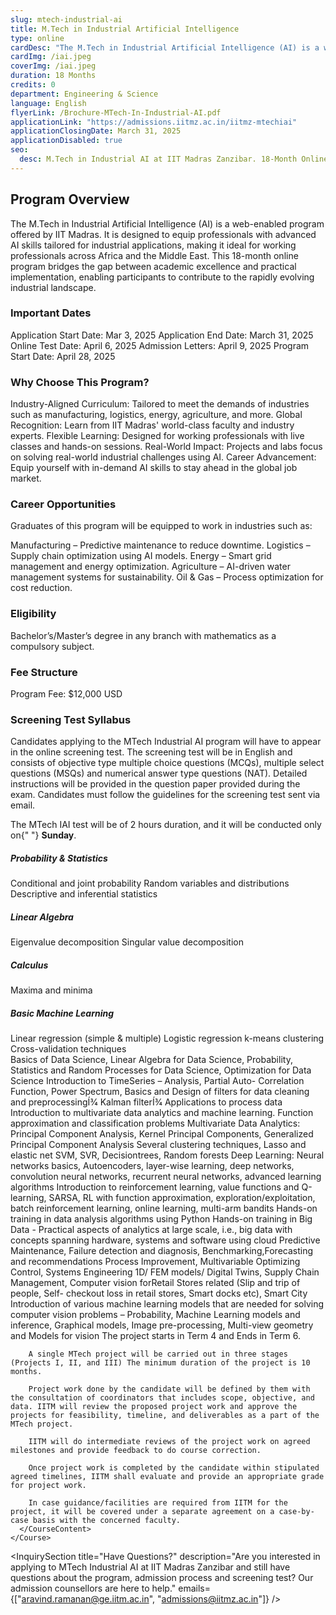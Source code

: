 ```yaml
---
slug: mtech-industrial-ai
title: M.Tech in Industrial Artificial Intelligence
type: online
cardDesc: "The M.Tech in Industrial Artificial Intelligence (AI) is a web-enabled program offered by IIT Madras. It is designed to equip professionals with advanced AI skills tailored for industrial applications. This 18-month online program bridges the gap between academic excellence and practical implementation, enabling participants to contribute to the rapidly evolving industrial landscape."
cardImg: /iai.jpeg
coverImg: /iai.jpeg
duration: 18 Months
credits: 0
department: Engineering & Science
language: English
flyerLink: /Brochure-MTech-In-Industrial-AI.pdf
applicationLink: "https://admissions.iitmz.ac.in/iitmz-mtechiai"
applicationClosingDate: March 31, 2025
applicationDisabled: true
seo:
  desc: M.Tech in Industrial AI at IIT Madras Zanzibar. 18-Month Online Program. Industry-Aligned Curriculum. Flexible Learning. Real-World Impact. Apply Now.
---
```


<Section>
  <h2>Program Overview</h2>
  <p>
    The M.Tech in Industrial Artificial Intelligence (AI) is a web-enabled program offered by IIT Madras. It is designed to equip professionals with advanced AI skills tailored for industrial applications, making it ideal for working professionals across Africa and the Middle East. This 18-month online program bridges the gap between academic excellence and practical implementation, enabling participants to contribute to the rapidly evolving industrial landscape.
  </p>
</Section>

<Section>
  <h3>Important Dates</h3>
  <List>
    <ListItem>
      <MdOutlineDateRange/>
      Application Start Date: Mar 3, 2025
    </ListItem>
    <ListItem>
      <MdOutlineDateRange/>
      Application End Date: March 31, 2025
    </ListItem>
    <ListItem>
      <MdOutlineDateRange/>
      Online Test Date: April 6, 2025
    </ListItem>
    <ListItem>
      <MdOutlineDateRange/>
      Admission Letters: April 9, 2025
    </ListItem>
    <ListItem>
      <MdOutlineDateRange/>
      Program Start Date: April 28, 2025
    </ListItem>
  </List>
</Section>

<Section>
  <h3>Why Choose This Program?</h3>
  <List>
    <ListItem>
      <FaCheck />
      Industry-Aligned Curriculum: Tailored to meet the demands of industries such as manufacturing, logistics, energy, agriculture, and more.
    </ListItem>
    <ListItem>
      <FaCheck />
      Global Recognition: Learn from IIT Madras' world-class faculty and industry experts.
    </ListItem>
    <ListItem>
      <FaCheck />
      Flexible Learning: Designed for working professionals with live classes and hands-on sessions.
    </ListItem>
    <ListItem>
      <FaCheck />
      Real-World Impact: Projects and labs focus on solving real-world industrial challenges using AI.
    </ListItem>
    <ListItem>
      <FaCheck />
      Career Advancement: Equip yourself with in-demand AI skills to stay ahead in the global job market.
    </ListItem>
  </List>
</Section>

<Section id="job-prospects">
  <h3>Career Opportunities</h3>
  <p>
    Graduates of this program will be equipped to work in industries such as:
  </p>
  <List>
    <ListItem>
      <FaCheck />
      Manufacturing – Predictive maintenance to reduce downtime.
    </ListItem>
    <ListItem>
      <FaCheck />
      Logistics – Supply chain optimization using AI models.
    </ListItem>
    <ListItem>
      <FaCheck />
      Energy – Smart grid management and energy optimization.
    </ListItem>
    <ListItem>
      <FaCheck />
      Agriculture – AI-driven water management systems for sustainability.
    </ListItem>
    <ListItem>
      <FaCheck />
      Oil & Gas – Process optimization for cost reduction.
    </ListItem>
  </List>
</Section>

<Section id="eligibility">
  <h3>Eligibility</h3>
  <List>
    <ListItem>
      <BsFillCheckCircleFill />
      Bachelor’s/Master’s degree in any branch with mathematics as a compulsory subject.
    </ListItem>
  </List>
</Section>

<Section id="fee-structure">
  <h3>Fee Structure</h3>
  <List>
    <ListItem>
      <FaCoins />
      Program Fee: $12,000 USD
    </ListItem>
  </List>
</Section>

<Section id="screening-test">
  <h3>Screening Test Syllabus</h3>
   <p>
Candidates applying to the MTech Industrial AI  program will have to appear in the online screening test. The screening test will be in English and consists of objective type multiple choice questions (MCQs), multiple select questions (MSQs) and numerical answer type questions (NAT). Detailed instructions will be provided in the question paper provided during the exam. Candidates must follow the guidelines for the screening test sent via email.
  </p>
<p>
  The MTech IAI test will be of 2 hours duration, and it will be conducted only on{" "}
  <strong>Sunday</strong>.
</p>

<h5>Probability & Statistics</h5>
  <List>
    <ListItem><FaChalkboardTeacher />Conditional and joint probability</ListItem>
    <ListItem><FaChalkboardTeacher />Random variables and distributions</ListItem>
    <ListItem><FaChalkboardTeacher />Descriptive and inferential statistics</ListItem>
  </List>

  <h5>Linear Algebra</h5>
  <List>
    <ListItem><FaChalkboardTeacher />Eigenvalue decomposition</ListItem>
    <ListItem><FaChalkboardTeacher />Singular value decomposition</ListItem>
  </List>

  <h5>Calculus</h5>
  <List>
    <ListItem><FaChalkboardTeacher />Maxima and minima</ListItem>
  </List>

  <h5>Basic Machine Learning</h5>
  <List>
    <ListItem><FaChalkboardTeacher />Linear regression (simple & multiple)</ListItem>
    <ListItem><FaChalkboardTeacher />Logistic regression</ListItem>
    <ListItem><FaChalkboardTeacher />k-means clustering</ListItem>
    <ListItem><FaChalkboardTeacher />Cross-validation techniques</ListItem>
  </List>
</Section>

<Curriculum>
  <Semester title="Core Courses">
    <Course courseName="Core 1: Mathematical Foundations for Data Science">
      <CourseContent>
        Basics of Data Science, Linear Algebra for Data Science, Probability, Statistics and Random Processes for Data Science, Optimization for Data Science
      </CourseContent>
    </Course>
    <Course courseName="Core 2: Applied Time Series Analysis">
      <CourseContent>
        Introduction to TimeSeries – Analysis, Partial Auto- Correlation Function, Power Spectrum, Basics and Design of filters for data cleaning and preprocessingÍ3⁄4 Kalman filterÍ3⁄4 Applications to process data
      </CourseContent>
    </Course>
    <Course courseName="Core 3: Multivariate Data Analysis">
      <CourseContent>
        Introduction to multivariate data analytics and machine learning. Function approximation and classification problems Multivariate Data Analytics: Principal Component Analysis, Kernel Principal Components, Generalized Principal Component Analysis
      </CourseContent>
    </Course>
    <Course courseName="Core 4: Machine Learning and its applications">
      <CourseContent>
        Several clustering techniques, Lasso and elastic net SVM, SVR, Decisiontrees, Random forests
      </CourseContent>
    </Course>
    <Course courseName="Core 5: Applied Deep Learning">
      <CourseContent>
        Deep Learning: Neural networks basics, Autoencoders, layer-wise learning, deep networks, convolution neural networks, recurrent neural networks, advanced learning algorithms
      </CourseContent>
    </Course>
    <Course courseName="Core 6: Online and Reinforcement Learning">
      <CourseContent>
        Introduction to reinforcement learning, value functions and Q-learning, SARSA, RL with function approximation, exploration/exploitation, batch reinforcement learning, online learning, multi-arm bandits
      </CourseContent>
    </Course>
  </Semester>

  <Semester title="Labs">
    <Course courseName="Lab 1: Industrial AI Laboratory">
      <CourseContent>
        Hands-on training in data analysis algorithms using Python
      </CourseContent>
    </Course>
    <Course courseName="Lab 2: Industrial AI at Scale Laboratory">
      <CourseContent>
        Hands-on training in Big Data - Practical aspects of analytics at large scale, i.e., big data with concepts spanning hardware, systems and software using cloud
      </CourseContent>
    </Course>
  </Semester>

  <Semester title="Electives">
    <Course courseName="Elective 1: AI in predictive Maintenance, Reliability and warranty">
      <CourseContent>
        Predictive Maintenance, Failure detection and diagnosis, Benchmarking,Forecasting and recommendations
      </CourseContent>
    </Course>
    <Course courseName="Elective 2: AI in process and logistic optimization">
      <CourseContent>
        Process Improvement, Multivariable Optimizing Control, Systems Engineering 1D/ FEM models/ Digital Twins, Supply Chain Management, Computer vision forRetail Stores related (Slip and trip of people, Self- checkout loss in retail stores, Smart docks etc), Smart City
      </CourseContent>
    </Course>
    <Course courseName="Elective 3: Industrial Vision AI">
      <CourseContent>
        Introduction of various machine learning models that are needed for solving computer vision problems – Probability, Machine Learning models and inference, Graphical models, Image pre-processing, Multi-view geometry and Models for vision
      </CourseContent>
    </Course>
  </Semester>

  <Semester title="Projects">
    <Course courseName="Project I, II, III">
      <CourseContent>
        The project starts in Term 4 and Ends in Term 6.

        A single MTech project will be carried out in three stages (Projects I, II, and III) The minimum duration of the project is 10 months.

        Project work done by the candidate will be defined by them with the consultation of coordinators that includes scope, objective, and data. IITM will review the proposed project work and approve the projects for feasibility, timeline, and deliverables as a part of the MTech project.

        IITM will do intermediate reviews of the project work on agreed milestones and provide feedback to do course correction.

        Once project work is completed by the candidate within stipulated agreed timelines, IITM shall evaluate and provide an appropriate grade for project work.

        In case guidance/facilities are required from IITM for the project, it will be covered under a separate agreement on a case-by-case basis with the concerned faculty.
      </CourseContent>
    </Course>
  </Semester>
</Curriculum>

<ApplyCard
  title="Ready to Begin Your Journey?"
  buttonLink="https://admissions.iitmz.ac.in/iitmz-mtechiai"
  buttonText="Apply Now"
/>

<InquirySection
  title="Have Questions?"
  description="Are you interested in applying to MTech Industrial AI at IIT Madras Zanzibar and still have questions about the program, admission process and screening test? Our admission counsellors are here to help."
  emails={["aravind.ramanan@ge.iitm.ac.in", "admissions@iitmz.ac.in"]}
/>
